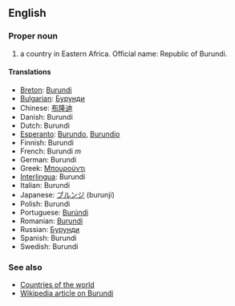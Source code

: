 ==English==

===Proper noun===

# a country in Eastern Africa. Official name: Republic of Burundi.

====Translations====
*[[Breton]]: [[Burundi]]
*[[Bulgarian]]: [[Бурунди]]
*Chinese: [[布隆迪]]
*Danish: Burundi
*Dutch: Burundi
*[[Esperanto]]: [[Burundo]], [[Burundio]]
*Finnish: Burundi
*French: Burundi ''m''
*German: Burundi
*Greek: [[Μπουρούντι]]
*[[Interlingua]]: Burundi
*Italian: Burundi
*Japanese: [[ブルンジ]] (burunji)
*Polish: Burundi
*Portuguese: [[Burúndi]]
*Romanian: [[Burundi]]
*Russian: [[Бурунди]]
*Spanish: Burundi
*Swedish: Burundi

===See also===
*[[Countries of the world]]
*[[en:Burundi|Wikipedia article on Burundi]]